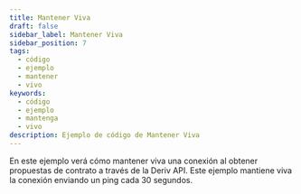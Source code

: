 ```yaml
---
title: Mantener Viva
draft: false
sidebar_label: Mantener Viva
sidebar_position: 7
tags:
  - código
  - ejemplo
  - mantener
  - vivo
keywords:
  - código
  - ejemplo
  - mantenga
  - vivo
description: Ejemplo de código de Mantener Viva
---
```



En este ejemplo verá cómo mantener viva una conexión al obtener propuestas de contrato a través de la Deriv API. Este ejemplo mantiene viva la conexión enviando un ping cada 30 segundos.

<SandboxIframe sandbox={sandboxes.keep_alive} />
